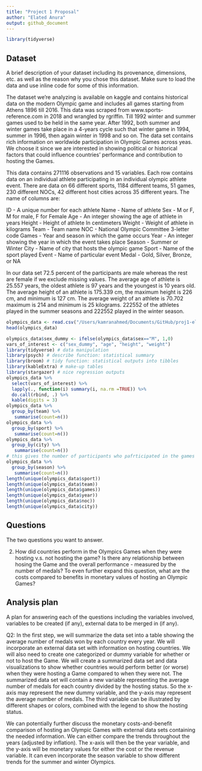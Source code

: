 ```yaml
---
title: "Project 1 Proposal"
author: "Elated Anura"
output: github_document
---
```


```r
library(tidyverse)
```

## Dataset

A brief description of your dataset including its provenance, dimensions, etc. as well as the reason why you chose this dataset. Make sure to load the data and use inline code for some of this information.

The dataset we’re analyzing is available on kaggle and  contains historical data on the modern Olympic game and includes all games starting from Athens 1896 till 2016. This data was scraped from www.sports-reference.com in 2018 and wrangled by rgriffin. Till 1992 winter and summer games used to be held in the same year. After 1992, both summer and winter games take place in a 4-years cycle such that winter game in 1994, summer in 1996, then again winter in 1998 and so on. The data set contains rich information on worldwide participation in Olympic Games across yeas. We choose it since we are interested in showing political or historical factors that could influence countries' performance and contribution to hosting the Games.

This data contains 271116 observations and 15 variables. Each row contains data on an individual athlete participating in an individual olympic athlete event. There are data on 66 different sports, 1184 different teams, 51 games, 230 different NOCs, 42 different host cities across 35 different years. The name of columns are:

ID - A unique number for each athlete
Name - Name of athlete
Sex - M or F, M for male, F for Female
Age - An integer showing the age of athlete in years
Height - Height of athlete In centimeters
Weight - Weight of athlete in kilograms
Team - Team name
NOC - National Olympic Committee 3-letter code
Games - Year and season in which the game occurs
Year - An integer showing the year in which the event takes place
Season - Summer or Winter
City - Name of city that hosts the olympic game
Sport - Name of the sport played
Event - Name of particular event
Medal - Gold, Silver, Bronze, or NA

In our data set 72.5 percent of the participants are male whereas the rest are female if we exclude missing values. The average age of athlete is 25.557 years, the oldest athlete is 97 years and the youngest is 10 years old. The average height of an athlete is 175.339 cm, the maximum height is 226 cm, and minimum is 127 cm. The average weight of an athlete is 70.702 maximum is 214 and minimum is 25 kilograms. 222552 of the athletes played in the summer seasons and 222552 played in the winter season.

```r
olympics_data <- read.csv("/Users/kamranahmed/Documents/GitHub/proj1-elated-anura/data/olympics.csv")
head(olympics_data)
```

```r
olympics_data$sex_dummy <- ifelse(olympics_data$sex=="M", 1,0)
vars_of_interest <- c("sex_dummy", "age", "height", "weight")
library(tidyverse) # data manipulation
library(psych) # describe function: statistical summary
library(broom) # tidy function: statistical outputs into tibbles
library(kableExtra) # make-up tables
library(stargazer) # nice regression outputs
olympics_data %>%
  select(vars_of_interest) %>%
  lapply(., function(i) summary(i, na.rm =TRUE)) %>% 
  do.call(rbind, .) %>%
  kable(digits = 3)
olympics_data %>%
  group_by(team) %>%
   summarise(count=n())
olympics_data %>%
  group_by(sport) %>%
   summarise(count=n())
olympics_data %>%
  group_by(city) %>%
   summarise(count=n())
# this gives the number of participants who pafrticipated in the games held in these cities
olympics_data %>%
  group_by(season) %>%
   summarise(count=n())
length(unique(olympics_data$sport))
length(unique(olympics_data$team))
length(unique(olympics_data$games))
length(unique(olympics_data$year))
length(unique(olympics_data$noc))
length(unique(olympics_data$city))
```

## Questions

The two questions you want to answer.

2. How did countries perform in the Olympics Games when they were hosting v.s. not hosting the game? Is there any relationship between hosing the Game and the overall performance - measured by the number of medals? To even further expand this question, what are the costs compared to benefits in monetary values of hosting an Olympic Games?

## Analysis plan

A plan for answering each of the questions including the variables involved, variables to be created (if any), external data to be merged in (if any).

Q2:  In the first step, we will summarize the data set into a table showing the average number of medals won by each country every year. We will incorporate an external data set with information on hosting countries. We will also need to create one categorized or dummy variable for whether or not to host the Game. We will create a summarized data set and data visualizations to show whether countries would perform better (or worse) when they were hosting a Game compared to when they were not. The summarized data set will contain a new variable representing the average number of medals for each country divided by the hosting status. So the x-axis may represent the new dummy variable, and the y-axis may represent the average number of medals. The third variable can be illustrated by different shapes or colors, combined with the legend to show the hosting status. 

We can potentially further discuss the monetary costs-and-benefit comparison of hosting an Olympic Games with external data sets containing the needed information. We can either compare the trends throughout the years (adjusted by inflation). The x-axis will then be the year variable, and the y-axis will be monetary values for either the cost or the revenue variable. It can even incorporate the season variable to show different trends for the summer and winter Olympics.